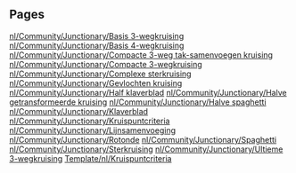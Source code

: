 
== Pages ==
[[nl/Community/Junctionary/Basis 3-wegkruising]]
[[nl/Community/Junctionary/Basis 4-wegkruising]]
[[nl/Community/Junctionary/Compacte 3-weg tak-samenvoegen kruising]]
[[nl/Community/Junctionary/Compacte 3-wegkruising]]
[[nl/Community/Junctionary/Complexe sterkruising]]
[[nl/Community/Junctionary/Gevlochten kruising]]
[[nl/Community/Junctionary/Half klaverblad]]
[[nl/Community/Junctionary/Halve getransformeerde kruising]]
[[nl/Community/Junctionary/Halve spaghetti]]
[[nl/Community/Junctionary/Klaverblad]]
[[nl/Community/Junctionary/Kruispuntcriteria]]
[[nl/Community/Junctionary/Lijnsamenvoeging]]
[[nl/Community/Junctionary/Rotonde]]
[[nl/Community/Junctionary/Spaghetti]]
[[nl/Community/Junctionary/Sterkruising]]
[[nl/Community/Junctionary/Ultieme 3-wegkruising]]
[[Template/nl/Kruispuntcriteria]]
